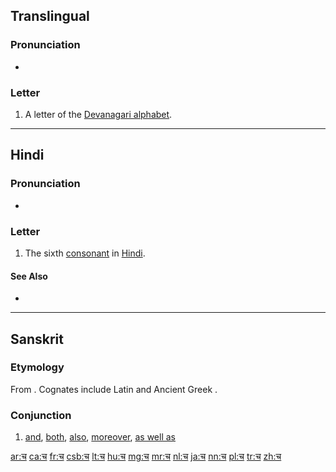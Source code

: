 ==Translingual==
{{Devanagari character info|hex=91a|name=DEVANAGARI LETTER CA|image=[[File:Deva-च-order.gif|100px]]}}

===Pronunciation===
* {{IPA|/cə/|/tʃə/|lang=mul}}

===Letter===
{{mul-Deva|ca}}

# A letter of the [[Devanagari alphabet]].

----

==Hindi==

===Pronunciation===
* {{IPA|[t͡ʃə]|lang=hi}}

===Letter===
{{head|hi|letter}}

# The sixth [[consonant]] in [[Hindi]].

====See Also====

* {{list:Devanagari script letters/hi}}

----

==Sanskrit==

===Etymology===
From {{etyl|ine-pro|sa}} {{m|ine-pro|*-kʷe||and}}. Cognates include Latin {{term|-que|lang=la}} and Ancient Greek {{term|τε|lang=grc}}.

===Conjunction===
{{head|sa|conjunction|sc=Deva|tr=ca}}

# [[and]], [[both]], [[also]], [[moreover]], [[as well as]]

[[ar:च]]
[[ca:च]]
[[fr:च]]
[[csb:च]]
[[lt:च]]
[[hu:च]]
[[mg:च]]
[[mr:च]]
[[nl:च]]
[[ja:च]]
[[nn:च]]
[[pl:च]]
[[tr:च]]
[[zh:च]]